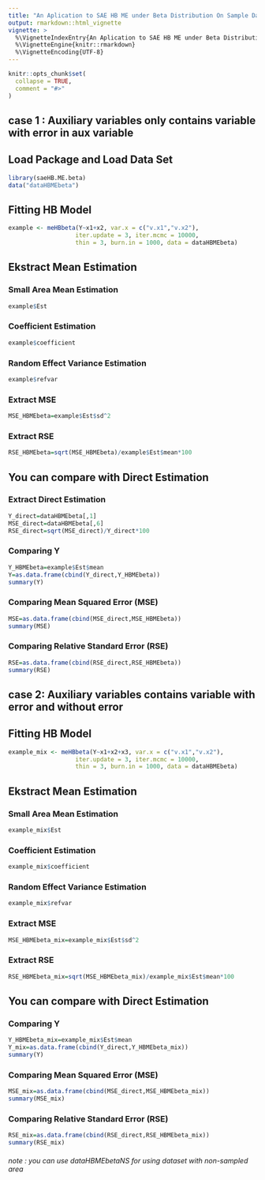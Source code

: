 ```yaml
---
title: "An Aplication to SAE HB ME under Beta Distribution On Sample Data"
output: rmarkdown::html_vignette
vignette: >
  %\VignetteIndexEntry{An Aplication to SAE HB ME under Beta Distribution On Sample Data}
  %\VignetteEngine{knitr::rmarkdown}
  %\VignetteEncoding{UTF-8}
---
```


```r
knitr::opts_chunk$set(
  collapse = TRUE,
  comment = "#>"
)
```

## case 1 : Auxiliary variables only contains variable with error in aux variable

## Load Package and Load Data Set
```r
library(saeHB.ME.beta)
data("dataHBMEbeta")
```
## Fitting HB Model
```r
example <- meHBbeta(Y~x1+x2, var.x = c("v.x1","v.x2"),
                   iter.update = 3, iter.mcmc = 10000,
                   thin = 3, burn.in = 1000, data = dataHBMEbeta)
```

## Ekstract Mean Estimation

### Small Area Mean Estimation
```r
example$Est
```
### Coefficient Estimation
```r
example$coefficient
```
### Random Effect Variance Estimation
```r
example$refvar
```
### Extract MSE
```r
MSE_HBMEbeta=example$Est$sd^2
```
### Extract RSE
```r
RSE_HBMEbeta=sqrt(MSE_HBMEbeta)/example$Est$mean*100
```

## You can compare with Direct Estimation

### Extract Direct  Estimation
```r
Y_direct=dataHBMEbeta[,1]
MSE_direct=dataHBMEbeta[,6]
RSE_direct=sqrt(MSE_direct)/Y_direct*100
```
### Comparing Y
```r
Y_HBMEbeta=example$Est$mean
Y=as.data.frame(cbind(Y_direct,Y_HBMEbeta))
summary(Y)
```
### Comparing Mean Squared  Error (MSE)
```r
MSE=as.data.frame(cbind(MSE_direct,MSE_HBMEbeta))
summary(MSE)
```
### Comparing Relative Standard  Error (RSE) 
```r
RSE=as.data.frame(cbind(RSE_direct,RSE_HBMEbeta))
summary(RSE)
```

## case 2: Auxiliary variables contains variable with error and without error

## Fitting HB Model
```r
example_mix <- meHBbeta(Y~x1+x2+x3, var.x = c("v.x1","v.x2"),
                   iter.update = 3, iter.mcmc = 10000,
                   thin = 3, burn.in = 1000, data = dataHBMEbeta)
```

## Ekstract Mean Estimation

### Small Area Mean Estimation
```r
example_mix$Est
```
### Coefficient Estimation
```r
example_mix$coefficient
```
### Random Effect Variance Estimation
```r
example_mix$refvar
```
### Extract MSE
```r
MSE_HBMEbeta_mix=example_mix$Est$sd^2
```
### Extract RSE
```r
RSE_HBMEbeta_mix=sqrt(MSE_HBMEbeta_mix)/example_mix$Est$mean*100
```

## You can compare with Direct Estimation

### Comparing Y
```r
Y_HBMEbeta_mix=example_mix$Est$mean
Y_mix=as.data.frame(cbind(Y_direct,Y_HBMEbeta_mix))
summary(Y)
```
### Comparing Mean Squared  Error (MSE)
```r
MSE_mix=as.data.frame(cbind(MSE_direct,MSE_HBMEbeta_mix))
summary(MSE_mix)
```
### Comparing Relative Standard  Error (RSE) 
```r
RSE_mix=as.data.frame(cbind(RSE_direct,RSE_HBMEbeta_mix))
summary(RSE_mix)
```

###### note : you can use dataHBMEbetaNS for using dataset with non-sampled area
